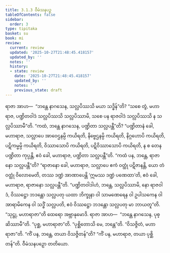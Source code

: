```yaml
---
title: 3.1.3 ဝီမံသနပဉှ
tableOfContents: false
sidebar:
  order: 3
type: tipitaka
basket: su
book: mi
review:
  current: review
  updated: '2025-10-27T21:48:45.418157'
  updated_by: ''
  notes: ''
  history:
  - state: review
    date: '2025-10-27T21:48:45.418157'
    updated_by: ''
    notes: ''
    previous_state: draft
---
```



<ReviewStatus review={frontmatter.review} showDetails={true} />

<HypothesisAnnotation frontmatter={frontmatter} />

<DynamicBreadcrumb />

<Division number="26" book="mi" e="ch" v="28">

<Paragraph number="105" book="mi">
ရာဇာ အာဟ—  “ဘန္တေ နာဂသေန, သလ္လပိဿသိ မယာ သဒ္ဓိန်”တိ? “သစေ တွံ, မဟာရာဇ, ပဏ္ဍိတဝါဒံ သလ္လပိဿသိ သလ္လပိဿာမိ, သစေ ပန ရာဇဝါဒံ သလ္လပိဿသိ န သလ္လပိဿာမီ”တိ. “ကထံ, ဘန္တေ နာဂသေန, ပဏ္ဍိတာ သလ္လပန္တီ”တိ? “ပဏ္ဍိတာနံ ခေါ, မဟာရာဇ, သလ္လာပေ အာဝေဌနမ္ပိ ကယိရတိ, နိဗ္ဗေဌနမ္ပိ ကယိရတိ, နိဂ္ဂဟောပိ ကယိရတိ, ပဋိကမ္မမ္ပိ ကယိရတိ, ဝိဿာသောပိ ကယိရတိ, ပဋိဝိဿာသောပိ ကယိရတိ, န စ တေန ပဏ္ဍိတာ ကုပ္ပန္တိ, ဧဝံ ခေါ, မဟာရာဇ, ပဏ္ဍိတာ သလ္လပန္တီ”တိ. “ကထံ ပန, ဘန္တေ, ရာဇာနော သလ္လပန္တီ”တိ? “ရာဇာနော ခေါ, မဟာရာဇ, သလ္လာပေ ဧကံ ဝတ္ထုံ ပဋိဇာနန္တိ, ယော တံ ဝတ္ထုံ ဝိလောမေတိ, တဿ ဒဏ္ဍံ အာဏာပေန္တိ ‘ဣမဿ ဒဏ္ဍံ ပဏေထာ’တိ, ဧဝံ ခေါ, မဟာရာဇ, ရာဇာနော သလ္လပန္တီ”တိ. “ပဏ္ဍိတဝါဒါဟံ, ဘန္တေ, သလ္လပိဿာမိ, နော ရာဇဝါဒံ, ဝိဿဋ္ဌော ဘဒန္တော သလ္လပတု ယထာ ဘိက္ခုနာ ဝါ သာမဏေရေန ဝါ ဥပါသကေန ဝါ အာရာမိကေန ဝါ သဒ္ဓိံ သလ္လပတိ, ဧဝံ ဝိဿဋ္ဌော ဘဒန္တော သလ္လပတု မာ ဘာယတူ”တိ. “သုဋ္ဌု, မဟာရာဇာ”တိ ထေရော အဗ္ဘာနုမောဒိ.
</Paragraph>

<Paragraph number="106" book="mi">
ရာဇာ အာဟ—  “ဘန္တေ နာဂသေန, ပုစ္ဆိဿာမီ”တိ. “ပုစ္ဆ, မဟာရာဇာ”တိ. “ပုစ္ဆိတောသိ မေ, ဘန္တေ”တိ. “ဝိသဇ္ဇိတံ, မဟာရာဇာ”တိ. “ကိံ ပန, ဘန္တေ, တယာ ဝိသဇ္ဇိတန်”တိ? “ကိံ ပန, မဟာရာဇ, တယာ ပုစ္ဆိတန်”တိ.

</Paragraph>
</Division>

<Paragraph number="107" type="center" book="mi">
ဝီမံသနပဉှော တတိယော.
</Paragraph>